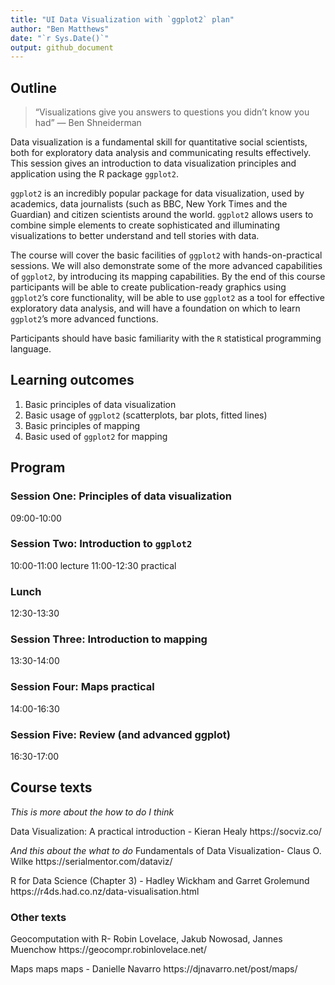 ```yaml
---
title: "UI Data Visualization with `ggplot2` plan"
author: "Ben Matthews"
date: "`r Sys.Date()`"
output: github_document
---
```

## Outline

> “Visualizations give you answers to questions you didn’t know you had” --- Ben Shneiderman

Data visualization is a fundamental skill for quantitative social scientists, both for exploratory data analysis and communicating results effectively. This session gives an introduction to data visualization principles and application using the R package `ggplot2`.

`ggplot2` is an incredibly popular package for data visualization, used by academics, data journalists (such as BBC, New York Times and the Guardian) and citizen scientists around the world. `ggplot2` allows users to combine simple elements to create sophisticated and illuminating visualizations to better understand and tell stories with data.

The course will cover the basic facilities of `ggplot2` with hands-on-practical sessions. We will also demonstrate some of the more advanced capabilities of `ggplot2`, by introducing its mapping capabilities. By the end of this course participants will be able to create publication-ready graphics using `ggplot2`'s core functionality, will be able to use `ggplot2` as a tool for effective exploratory data analysis, and will have a foundation on which to learn `ggplot2`'s more advanced functions.

Participants should have basic familiarity with the `R` statistical programming language.


## Learning outcomes

1.	Basic principles of data visualization
2.	Basic usage of `ggplot2` (scatterplots, bar plots, fitted lines)
3.	Basic principles of mapping
4.	Basic used of `ggplot2` for mapping





## Program

### Session One: Principles of data visualization

09:00-10:00

### Session Two: Introduction to `ggplot2`

10:00-11:00 lecture
11:00-12:30 practical

### Lunch

12:30-13:30

### Session Three: Introduction to mapping

13:30-14:00

### Session Four: Maps practical

14:00-16:30

### Session Five: Review (and advanced ggplot)

16:30-17:00

## Course texts

_This is more about the how to do I think_

Data Visualization: A practical introduction - Kieran Healy https://socviz.co/


_And this about the what to do_
Fundamentals of Data Visualization- Claus O. Wilke https://serialmentor.com/dataviz/

R for Data Science (Chapter 3) - Hadley Wickham and Garret Grolemund https://r4ds.had.co.nz/data-visualisation.html


### Other texts

Geocomputation with R- Robin Lovelace, Jakub Nowosad, Jannes Muenchow https://geocompr.robinlovelace.net/

Maps maps maps - Danielle Navarro https://djnavarro.net/post/maps/

